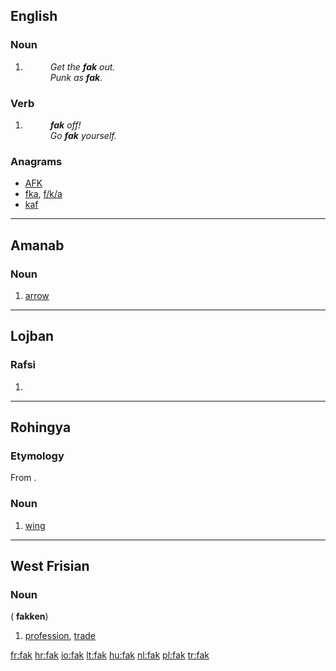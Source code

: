 ==English==

===Noun===
{{en-noun|-}}

# {{alternative form of|fuck|lang=en}}
#: ''Get the '''fak''' out.''
#: ''Punk as '''fak'''.''

===Verb===
{{head|en|verb}}

# {{alternative form of|fuck|lang=en}}
#: '''''fak''' off!'' 
#: ''Go '''fak''' yourself.''

===Anagrams===
* [[AFK#English|AFK]] 
* [[fka#English|fka]], [[f/k/a#English|f/k/a]]
* [[kaf#English|kaf]]

----

==Amanab==

===Noun===
{{head|amn|noun}}

# [[arrow]]

----

==Lojban==

===Rafsi===
{{jbo-rafsi}}

# {{rafsi of|facki}}

----

==Rohingya==

===Etymology===
From {{etyl|bn|rhg}}.

===Noun===
{{head|rhg|noun}}

# [[wing]]

----

==West Frisian==

===Noun===
{{head|fy|noun|g=n}} ({{p}} '''fakken''')

# [[profession]], [[trade]]

[[fr:fak]]
[[hr:fak]]
[[io:fak]]
[[lt:fak]]
[[hu:fak]]
[[nl:fak]]
[[pl:fak]]
[[tr:fak]]